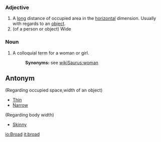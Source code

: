 {{rfc}}
=== Adjective ===
#A [[long]] distance of occupied area in the [[horizontal]] dimension.  Usually with regards to an [[object]].
#(of a person or object) Wide

=== Noun ===
#A colloquial term for a woman or girl.
#:'''Synonyms:''' see [[wikiSaurus:woman]]

== Antonym ==
(Regarding occupied space,width of an object)
*[[Thin]] 
*[[Narrow]]
(Regarding body width)
*[[Skinny]]

[[io:Broad]]
[[it:broad]]